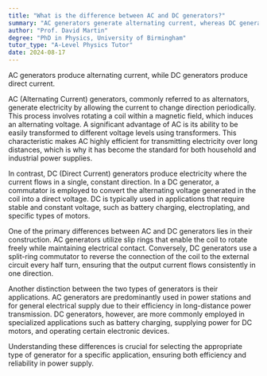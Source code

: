 ```yaml
---
title: "What is the difference between AC and DC generators?"
summary: "AC generators generate alternating current, whereas DC generators produce direct current, highlighting the fundamental difference in the type of electrical output each generator type provides."
author: "Prof. David Martin"
degree: "PhD in Physics, University of Birmingham"
tutor_type: "A-Level Physics Tutor"
date: 2024-08-17
---
```


AC generators produce alternating current, while DC generators produce direct current.

AC (Alternating Current) generators, commonly referred to as alternators, generate electricity by allowing the current to change direction periodically. This process involves rotating a coil within a magnetic field, which induces an alternating voltage. A significant advantage of AC is its ability to be easily transformed to different voltage levels using transformers. This characteristic makes AC highly efficient for transmitting electricity over long distances, which is why it has become the standard for both household and industrial power supplies.

In contrast, DC (Direct Current) generators produce electricity where the current flows in a single, constant direction. In a DC generator, a commutator is employed to convert the alternating voltage generated in the coil into a direct voltage. DC is typically used in applications that require stable and constant voltage, such as battery charging, electroplating, and specific types of motors.

One of the primary differences between AC and DC generators lies in their construction. AC generators utilize slip rings that enable the coil to rotate freely while maintaining electrical contact. Conversely, DC generators use a split-ring commutator to reverse the connection of the coil to the external circuit every half turn, ensuring that the output current flows consistently in one direction.

Another distinction between the two types of generators is their applications. AC generators are predominantly used in power stations and for general electrical supply due to their efficiency in long-distance power transmission. DC generators, however, are more commonly employed in specialized applications such as battery charging, supplying power for DC motors, and operating certain electronic devices.

Understanding these differences is crucial for selecting the appropriate type of generator for a specific application, ensuring both efficiency and reliability in power supply.
    
